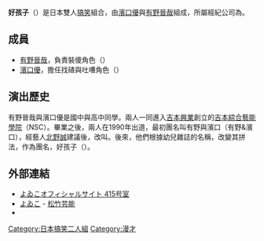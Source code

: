 {{藝人
|姓名 = 好孩子
|類型 = 組合
|圖片 =
|圖片尺寸 = 
|圖片簡介 =
|本名 = {{lang|ja|よゐこ}}
|外文名 = 
|外文 = 
|羅馬拼音 =
|國籍 = {{JPN}}
|職業 = 搞笑組合（[[漫才|漫才]]、{{link-ja|短劇|コント}}）
|語言 = [[日語|日語]]
|活躍年代 = 1990年至今
|唱片公司 =
|經紀公司 = {{link-ja|松竹藝能|松竹芸能}}
|相關團體 =
|獎項 =
|現任成員 = [[濱口優|濱口優]]<br />[[有野晉哉|有野晉哉]]
}}

'''好孩子'''（{{jpn|j=よゐこ|hg=<!--略-->|rm=yowiko|f=y}}）是日本雙人[[搞笑藝人|搞笑]]組合，由[[濱口優|濱口優]]與[[有野晉哉|有野晉哉]]組成，所屬經紀公司為{{link-ja|松竹藝能|松竹芸能}}。

==成員==
*[[有野晉哉|有野晉哉]]，負責裝傻角色（{{lang-ja|ボケ}}）
*[[濱口優|濱口優]]，擔任找碴與吐嘈角色（{{lang-ja|ツッコミ}}）

==演出歷史==
有野晉哉與濱口優是國中與高中同學。兩人一同進入[[吉本興業|吉本興業]]創立的[[吉本綜合藝能學院|吉本綜合藝能學院]]（NSC）。畢業之後，兩人在1990年出道，最初團名叫有野與濱口（有野&濱口），經藝人[[北野誠|北野誠]]建議後，改叫{{lang|ja|なめくぢ}}。後來，他們根據幼兒雜誌{{lang|ja|よいこ}}的名稱，改變其拼法，作為團名，好孩子（{{lang|ja|よゐこ}}）。

==外部連結==
* [http://415yoiko.jp/ よゐこオフィシャルサイト 415号室] {{Wayback|url=http://415yoiko.jp/ |date=20100422193241 }}
* [https://www.shochikugeino.co.jp/talents/yoiko/ よゐこ] {{Wayback|url=https://www.shochikugeino.co.jp/talents/yoiko/ |date=20201126142947 }} - [[松竹芸能|松竹芸能]]
* {{YouTube|c=UCRYWF2XsVvwvSqMrK4FXz3g|よゐこチャンネル}}

{{DEFAULTSORT:Yoiko}}
[[Category:日本搞笑二人組|Category:日本搞笑二人組]]
[[Category:漫才|Category:漫才]]